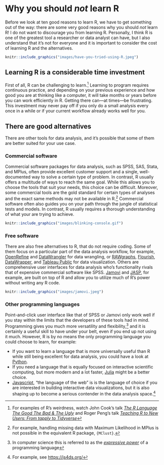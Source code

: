 # Why you should *not* learn R {.unnumbered}

Before we look at ten good reasons to learn R, we have to get something out of the way:
there are some very good reasons why you should *not* learn R! I do not want to discourage
you from learning R. Personally, I think R is one of the greatest tool a researcher or
data analyst can have, but I also understand that it's not for everyone and it is
important to consider the cost of learning R and the alternatives.

```r
knitr::include_graphics("images/have-you-tried-using-R.jpeg")
```

## Learning R is a considerable time investment {.unnumbered}

First of all, R can be challenging to learn.[^why-not-1] Learning to program requires
continuous practice, and depending on your previous experience and how good you are at
thinking like a computer, it will take months or years before you can work efficiently in
R. Getting there can---at times---be frustrating. This investment may never pay off if you
only do a small analysis every once in a while or if your current workflow already works
well for you.

[^why-not-1]: For examples of R's weirdness, watch John Cook's talk [*The R Language The
    Good The Bad & The Ugly*](https://youtu.be/6S9r_YbqHy8) and Roger Peng's talk
    [*Teaching R to New Users: From tapply to Tidyverse*](https://youtu.be/5033jBHFiHE)

## There are good alternatives {.unnumbered}

There are other tools for data analysis, and it's possible that some of them are better
suited for your use case.

### Commercial software {.unnumbered}

Commercial software packages for data analysis, such as SPSS, SAS, Stata, and MPlus, often
provide excellent customer support and a single, well-documented way to solve a certain
type of problem. In contrast, R usually offers a multitude of ways to reach the same goal.
While this allows you to choose the tools that suit your needs, this choice can be
difficult. Moreover, some commercial tools are the gold standard for certain types of
analyses and the exact same methods may not be available in R.[^why-not-2] Commercial
software often also guides you on your path through the jungle of statistical tests and
models. In contrast, R usually requires a thorough understanding of what your are trying
to achieve.

[^why-not-2]: For example, handling missing data with Maximum Likelihood in MPlus is not
    possible in the equivalent R package, `{MClust}`.

```r
knitr::include_graphics("images/blinking-console.gif")
```

### Free software {.unnumbered}

There are also free alternatives to R, that do not require coding. Some of them focus on a
particular part of the data analysis workflow, for example,
[OpenRefine](https://openrefine.org/) and
[DataWrangler](http://vis.stanford.edu/wrangler/) for data wrangling, or
[RAWgraphs](https://rawgraphs.io/), [Flourish](https://flourish.studio/),
[DataWrapper](https://www.datawrapper.de/), and [Tableau
Public](https://public.tableau.com/) for data visualization. Others are comprehensive user
interfaces for data analysis who's functionality rivals that of expensive commercial
software like SPSS. [Jamovi](https://www.jamovi.org/) and [JASP](https://jasp-stats.org/),
for example, are built on top of R and allow you to utilize much of R's power without
writing any R code.

```r
knitr::include_graphics("images/jamovi.jpeg")
```

### Other programming languages {.unnumbered}

Point-and-click user interface like that of SPSS or Jamovi only work well if you stay
within the limits that the developers of these tools had in mind. Programming gives you
much more versatility and flexibility,[^why-not-3] and it is certainly a useful skill to
have under your belt, even if you end up not using it much. However, R is by no means the
only programming language you could choose to learn, for example:

[^why-not-3]: In computer science this is referred to as the [*expressive
    power*](https://en.wikipedia.org/wiki/Expressive_power_(computer_science)) of a
    programming language

-   If you want to learn a language that is more universally useful than R while still
    being excellent for data analysis, you could have a look at
    [Python](https://www.python.org/).
-   If you need a language that is equally focused on interactive scientific computing,
    but more modern and a lot faster, [Julia](https://julialang.org/) might be a better
    choice.
-   [Javascript](https://developer.mozilla.org/en-US/docs/Web/JavaScript), "the language
    of the web" is is the language of choice if you are interested in building interactive
    data visualizations, but it is also shaping up to become a serious contender in the
    data analysis space.[^why-not-4]

[^why-not-4]: For example, see <https://js4ds.org/>
